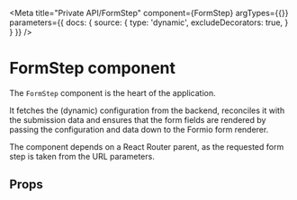 

<Meta
  title="Private API/FormStep"
  component={FormStep}
  argTypes={{}}
  parameters={{
    docs: {
      source: {
        type: 'dynamic',
        excludeDecorators: true,
      }
    }
  }}
/>

# FormStep component

The `FormStep` component is the heart of the application.

It fetches the (dynamic) configuration from the backend, reconciles it with the submission
data and ensures that the form fields are rendered by passing the configuration and data
down to the Formio form renderer.

The component depends on a React Router parent, as the requested form step is taken from
the URL parameters.

## Props

<ArgsTable of={FormStep} />
